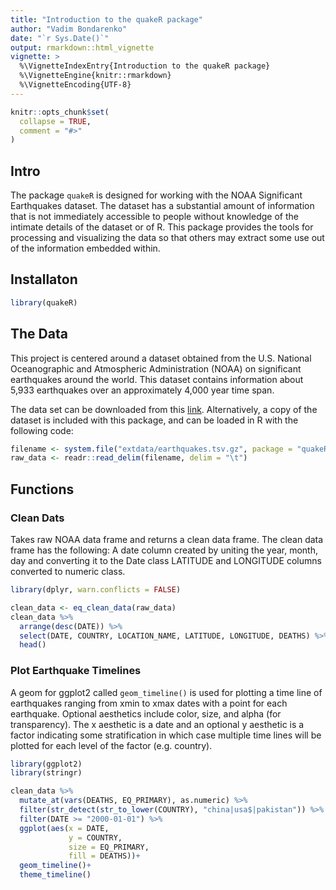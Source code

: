 ```yaml
---
title: "Introduction to the quakeR package"
author: "Vadim Bondarenko"
date: "`r Sys.Date()`"
output: rmarkdown::html_vignette
vignette: >
  %\VignetteIndexEntry{Introduction to the quakeR package}
  %\VignetteEngine{knitr::rmarkdown}
  %\VignetteEncoding{UTF-8}
---
```


```r
knitr::opts_chunk$set(
  collapse = TRUE,
  comment = "#>"
)
```

## Intro

The package `quakeR` is designed for working with the NOAA Significant Earthquakes dataset. The dataset has a substantial amount of information that is not immediately accessible to people without knowledge of the intimate details of the dataset or of R. This package provides the tools for processing and visualizing the data so that others may extract some use out of the information embedded within.

## Installaton

```r
library(quakeR)
```


## The Data

This project is centered around a dataset obtained from the U.S. National Oceanographic and Atmospheric Administration (NOAA) on significant earthquakes around the world. This dataset contains information about 5,933 earthquakes over an approximately 4,000 year time span.

The data set can be downloaded from this [link](https://www.ngdc.noaa.gov/nndc/struts/form?t=101650&s=1&d=1). Alternatively, a copy of the dataset is included with this package, and can be loaded in R with the following code:

```r
filename <- system.file("extdata/earthquakes.tsv.gz", package = "quakeR")
raw_data <- readr::read_delim(filename, delim = "\t")
```




## Functions

### Clean Dats

Takes raw NOAA data frame and returns a clean data frame. The clean data frame has the following: A date column created by uniting the year, month, day and converting it to the Date class LATITUDE and LONGITUDE columns converted to numeric class.

```r
library(dplyr, warn.conflicts = FALSE)

clean_data <- eq_clean_data(raw_data)
clean_data %>% 
  arrange(desc(DATE)) %>% 
  select(DATE, COUNTRY, LOCATION_NAME, LATITUDE, LONGITUDE, DEATHS) %>% 
  head()
```

### Plot Earthquake Timelines

A geom for ggplot2 called `geom_timeline()` is used for plotting a time line of earthquakes ranging from xmin to xmax dates with a point for each earthquake. Optional aesthetics include color, size, and alpha (for transparency). The x aesthetic is a date and an optional y aesthetic is a factor indicating some stratification in which case multiple time lines will be plotted for each level of the factor (e.g. country).

```r
library(ggplot2)
library(stringr)

clean_data %>% 
  mutate_at(vars(DEATHS, EQ_PRIMARY), as.numeric) %>% 
  filter(str_detect(str_to_lower(COUNTRY), "china|usa$|pakistan")) %>%
  filter(DATE >= "2000-01-01") %>% 
  ggplot(aes(x = DATE,
             y = COUNTRY,
             size = EQ_PRIMARY,
             fill = DEATHS))+
  geom_timeline()+
  theme_timeline()
```

